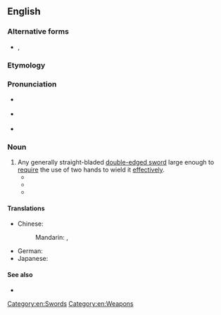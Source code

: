 ==English==

===Alternative forms===
* {{l|en|great sword}}, {{l|en|great-sword}}

===Etymology===
{{compound|en|great|sword}}

===Pronunciation===
* {{a|GenAm}} {{IPA|en|/ɡɹeɪt.sɔɹd/}}
* {{a|RP}} {{IPA|en|/ɡɹeɪtsɔːd/}}
* {{rhymes|en|ɔː(ɹ)d|s=1}}

===Noun===
{{en-noun}}

# Any generally straight-bladed [[double-edged sword]] large enough to [[require]] the use of two hands to wield it [[effectively]].
#* {{quote-book|en|year=1851-1852|title=Appendix to the Congressional Globe for the First Session, Thirty-Second Congress: Containing Speeches and Important State Papers|author=|publisher=Superintendent of Government Documents|isbn=|page=213|url=https://archive.org/details/sim_united-states-congress-congressional-globe_december-2-1851-august-27-1852_25_appendix/page/212/mode/2up?q=greatsword|passage=It is the "''red horse''" which was sent forth upon the opening of the "second seal," to whose rider was given power "to take peace from the earth that they should kill one another; and there was also given unto him a '''greatsword'''."}}
#* {{quote-book|en|year=1910|title=Siegfried: A Dramatic Poem|author=Oliver Huckel, Richard Wagner|publisher=T.Y. Crowell Company |isbn=|page=41|url=https://archive.org/details/siegfrieddramati00wagn/page/40/mode/2up?q=greatsword|passage=Shouting with joy, his shimmering '''greatsword'''.}}
#* {{quote-book|en|year=1959|title=These Are My People: A Treasury of Biographies of Heroes of the Jewish Spirit from Abraham to Leo Baeck|author=Harry Gersh|publisher=Behrman House|isbn=|page=215|url=https://archive.org/details/thesearemypeople00gers/page/214/mode/2up?q=greatswords|passage=Wearing the pointed helmets of the Tatars over their embroidered skull caps, mounted on shaggy ponies, armed with '''greatswords''', disemboweling daggers, and iron-pointed whips, they swept north and west, devastating the land.}}

====Translations====
{{trans-top|sword}}
* Chinese:
*: Mandarin: {{t|cmn|大劍}}, {{t|cmn|大剑|tr=dàjiàn}}
* German: {{t|de|Großschwert|n}}
* Japanese: {{t|ja|グレートソード|tr=gurētosōdo|sc=Jpan}}
{{trans-bottom}}

====See also====
* {{pedia}}

[[Category:en:Swords]]
[[Category:en:Weapons]]